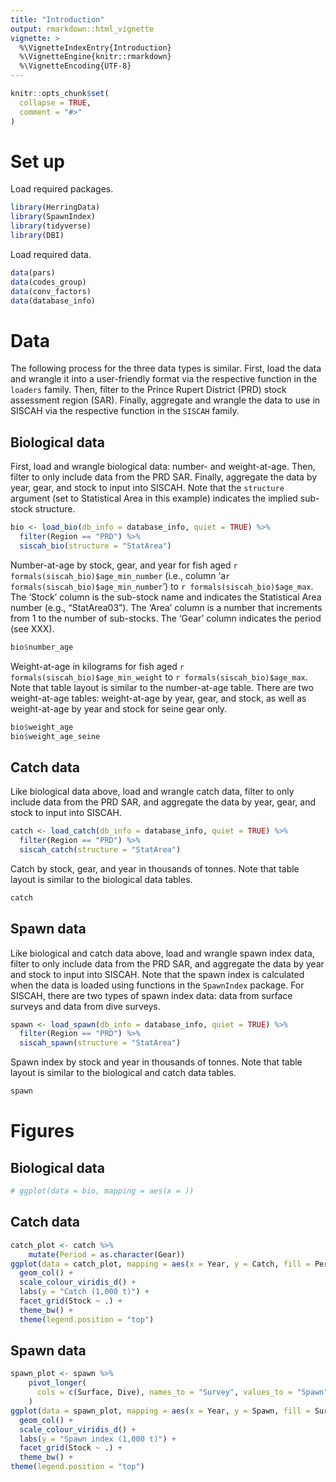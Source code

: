 ```yaml
---
title: "Introduction"
output: rmarkdown::html_vignette
vignette: >
  %\VignetteIndexEntry{Introduction}
  %\VignetteEngine{knitr::rmarkdown}
  %\VignetteEncoding{UTF-8}
---
```


```r
knitr::opts_chunk$set(
  collapse = TRUE,
  comment = "#>"
)
```

# Set up

Load required packages.

```r
library(HerringData)
library(SpawnIndex)
library(tidyverse)
library(DBI)
```

Load required data.

```r
data(pars)
data(codes_group)
data(conv_factors)
data(database_info)
```

# Data

The following process for the three data types is similar.
First, load the data and wrangle it into a user-friendly format
via the respective function in the `loaders` family.
Then, filter to the Prince Rupert District (PRD) stock assessment region (SAR).
Finally, aggregate and wrangle the data to use in SISCAH
via the respective function in the `SISCAH` family.

## Biological data

First, load and wrangle biological data: number- and weight-at-age.
Then, filter to only include data from the PRD SAR.
Finally, aggregate the data by year, gear, and stock to input into SISCAH.
Note that the `structure` argument (set to Statistical Area in this example)
indicates the implied sub-stock structure.

```r
bio <- load_bio(db_info = database_info, quiet = TRUE) %>%
  filter(Region == "PRD") %>%
  siscah_bio(structure = "StatArea")
```

Number-at-age by stock, gear, and year for fish aged
`r formals(siscah_bio)$age_min_number`
(i.e., column 'a`r formals(siscah_bio)$age_min_number`') to
`r formals(siscah_bio)$age_max`.
The 'Stock' column is the sub-stock name
and indicates the Statistical Area number (e.g., "StatArea03").
The 'Area' column is a number that increments from 1
to the number of sub-stocks.
<!-- TODO: What is period? -->
The 'Gear' column indicates the period (see XXX).

```r
bio$number_age
```

Weight-at-age in kilograms for fish aged
`r formals(siscah_bio)$age_min_weight` to
`r formals(siscah_bio)$age_max`.
Note that table layout is similar to the number-at-age table.
There are two weight-at-age tables:
weight-at-age by year, gear, and stock, as well as
weight-at-age by year and stock for seine gear only.

```r
bio$weight_age
bio$weight_age_seine
```

## Catch data

Like biological data above,
load and wrangle catch data,
filter to only include data from the PRD SAR, and
aggregate the data by year, gear, and stock to input into SISCAH.

```r
catch <- load_catch(db_info = database_info, quiet = TRUE) %>%
  filter(Region == "PRD") %>%
  siscah_catch(structure = "StatArea")
```

Catch by stock, gear, and year in thousands of tonnes.
Note that table layout is similar to the biological data tables.

```r
catch
```

## Spawn data

Like biological and catch data above,
load and wrangle spawn index data,
filter to only include data from the PRD SAR, and
aggregate the data by year and stock to input into SISCAH.
Note that the spawn index is calculated when the data is loaded
using functions in the `SpawnIndex` package.
For SISCAH, there are two types of spawn index data:
data from surface surveys and data from dive surveys.

```r
spawn <- load_spawn(db_info = database_info, quiet = TRUE) %>%
  filter(Region == "PRD") %>%
  siscah_spawn(structure = "StatArea")
```

Spawn index by stock and year in thousands of tonnes.
Note that table layout is similar to the biological and catch data tables.

```r
spawn
```

# Figures

## Biological data

<!-- TODO: Plots -->

```r
# ggplot(data = bio, mapping = aes(x = ))
```

## Catch data

```r
catch_plot <- catch %>%
    mutate(Period = as.character(Gear))
ggplot(data = catch_plot, mapping = aes(x = Year, y = Catch, fill = Period)) +
  geom_col() +
  scale_colour_viridis_d() +
  labs(y = "Catch (1,000 t)") +
  facet_grid(Stock ~ .) +
  theme_bw() +
  theme(legend.position = "top")
```

## Spawn data

```r
spawn_plot <- spawn %>%
    pivot_longer(
      cols = c(Surface, Dive), names_to = "Survey", values_to = "Spawn"
    )
ggplot(data = spawn_plot, mapping = aes(x = Year, y = Spawn, fill = Survey)) +
  geom_col() +
  scale_colour_viridis_d() +
  labs(y = "Spawn index (1,000 t)") +
  facet_grid(Stock ~ .) +
  theme_bw() +
theme(legend.position = "top")
```
